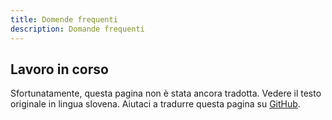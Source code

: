 ```yaml
---
title: Domende frequenti
description: Domande frequenti
---
```


<Construction size="4rem" className="mx-auto"/>

## Lavoro in corso

Sfortunatamente, questa pagina non è stata ancora tradotta. Vedere il testo originale in lingua <Link href="/sl/pogosta-vprasanja">slovena</Link>.
Aiutaci a tradurre questa pagina su [GitHub](https://github.com/sledilnik/zdravniki/blob/master/src/content/it/faq.md).
